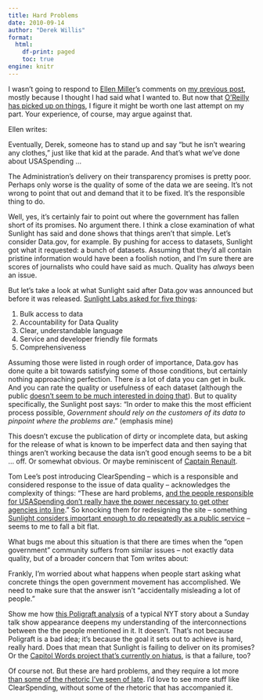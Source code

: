 ```yaml
---
title: Hard Problems
date: 2010-09-14
author: "Derek Willis"
format:
  html:
    df-print: paged
    toc: true
engine: knitr
---
```


I wasn't going to respond to [Ellen Miller](http://sunlightfoundation.com/people/emiller/)'s comments on [my previous post](http://blog.thescoop.org/archives/2010/09/11/how-far-weve-come/), mostly because I thought I had said what I wanted to. But now that [O'Reilly has picked up on things](http://radar.oreilly.com/2010/09/the-prospects-for-an-open-gover.html), I figure it might be worth one last attempt on my part. Your experience, of course, may argue against that.

Ellen writes:

  Eventually, Derek, someone has to stand up and say "but he isn't wearing any clothes," just like that kid at the parade. And that's what we've done about USASpending ...

  The Administration's delivery on their transparency promises is pretty poor. Perhaps only worse is the quality of some of the data we are seeing. It's not wrong to point that out and demand that it to be fixed. It's the responsible thing to do.

Well, yes, it's certainly fair to point out where the government has fallen short of its promises. No argument there. I think a close examination of what Sunlight has said and done shows that things aren't that simple. Let's consider Data.gov, for example. By pushing for access to datasets, Sunlight got what it requested: a bunch of datasets. Assuming that they'd all contain pristine information would have been a foolish notion, and I'm sure there are scores of journalists who could have said as much. Quality has *always* been an issue.

But let's take a look at what Sunlight said after Data.gov was announced but before it was released. [Sunlight Labs asked for five things](http://sunlightlabs.com/blog/2009/redesigning-government-datagov/):

  1. Bulk access to data
  2. Accountability for Data Quality
  3. Clear, understandable language
  4. Service and developer friendly file formats
  5. Comprehensiveness

Assuming those were listed in rough order of importance, Data.gov has done quite a bit towards satisfying some of those conditions, but certainly nothing approaching perfection. There *is* a lot of data you can get in bulk. And you can rate the quality or usefulness of each dataset (although the public [doesn't seem to be much interested in doing that](http://www.data.gov/catalog/raw/category/0/agency/0/filter//type//sort/rating_desc/page/1/count/25)). But to quality specifically, the Sunlight post says: "In order to make this the most efficient process possible, _Government should rely on the customers of its data to pinpoint where the problems are_." (emphasis mine)

This doesn't excuse the publication of dirty or incomplete data, but asking for the release of what is known to be imperfect data and then saying that things aren't working because the data isn't good enough seems to be a bit … off. Or somewhat obvious. Or maybe reminiscent of [Captain Renault](http://www.imdb.com/title/tt0034583/quotes?qt0429972).

Tom Lee's post introducing ClearSpending – which is a responsible and considered response to the issue of data quality – acknowledges the complexity of things: "These are hard problems, [and the people responsible for USASpending don't really have the power necessary to get other agencies into line](http://sunlightlabs.com/blog/2010/clearspending-and-why-its-important/)." So knocking them for redesigning the site – something [Sunlight considers important enough to do repeatedly as a public service](http://sunlightlabs.com/search/?q=redesigning+the+government) – seems to me to fall a bit flat.

What bugs me about this situation is that there are times when the "open government" community suffers from similar issues – not exactly data quality, but of a broader concern that Tom writes about:

  Frankly, I'm worried about what happens when people start asking what concrete things the open government movement has accomplished. We need to make sure that the answer isn't "accidentally misleading a lot of people."

Show me how [this Poligraft analysis](http://poligraft.com/pY61) of a typical NYT story about a Sunday talk show appearance deepens my understanding of the interconnections between the the people mentioned in it. It doesn't. That's not because Poligraft is a bad idea; it's because the goal it sets out to achieve is hard, really hard. Does that mean that Sunlight is failing to deliver on its promises? Or the [Capitol Words project that's currently on hiatus](http://capitolwords.org/), is that a failure, too?

Of course not. But these are hard problems, and they require a lot more [than some of the rhetoric I've seen of late](http://blog.sunlightfoundation.com/2010/09/07/gov2-0-presentation-an-open-government-scorecard/). I'd love to see more stuff like ClearSpending, without some of the rhetoric that has accompanied it.